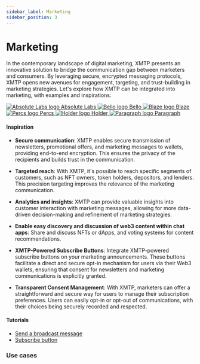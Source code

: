 ```yaml
---
sidebar_label: Marketing
sidebar_position: 3
---
```



# Marketing

In the contemporary landscape of digital marketing, XMTP presents an innovative solution to bridge the communication gap between marketers and consumers. By leveraging secure, encrypted messaging protocols, XMTP opens new avenues for engagement, targeting, and trust-building in marketing strategies. Let's explore how XMTP can be integrated into marketing, with examples and inspirations:

<div className="chain-list seis six">
  <a href="https://absolutelabs.io/" className="chain-item ">
    <img src={absolute} alt="Absolute Labs logo" />
    <span>Absolute Labs</span>
  </a>
  <a href="https://www.bello.lol/" className="chain-item ">
    <img src={bello} alt="Bello logo" />
    <span>Bello</span>
  </a>
  <a href="https://www.withblaze.app/" class="chain-item">
    <img alt="Blaze logo" src={blaze} />
    <span>Blaze</span>
  </a>
  <a href="https://getpercs.com/" class="chain-item">
    <img alt="Percs logo" src={percs} />
    <span>Percs</span>
  </a>
  <a href="https://www.holder.xyz/" className="chain-item ">
    <img src={holder} alt="Holder logo" />
    <span>Holder</span>
  </a>
  <a href="https://www.paragraph.xyz/" className="chain-item ">
    <img src={paragraph} alt="Paragraph logo" />
    <span>Paragraph</span>
  </a>
</div>

#### Inspiration

- **Secure communication**: XMTP enables secure transmission of newsletters, promotional offers, and marketing messages to wallets, providing end-to-end encryption. This ensures the privacy of the recipients and builds trust in the communication.

- **Targeted reach**: With XMTP, it's possible to reach specific segments of customers, such as NFT owners, token holders, depositors, and lenders. This precision targeting improves the relevance of the marketing communication.

- **Analytics and insights**: XMTP can provide valuable insights into customer interaction with marketing messages, allowing for more data-driven decision-making and refinement of marketing strategies.

- **Enable easy discovery and discussion of web3 content within chat apps**: Share and discuss NFTs or dApps, and voting systems for content recommendations.

- **XMTP-Powered Subscribe Buttons**: Integrate XMTP-powered subscribe buttons on your marketing announcements. These buttons facilitate a direct and secure opt-in mechanism for users via their Web3 wallets, ensuring that consent for newsletters and marketing communications is explicitly granted.

- **Transparent Consent Management**: With XMTP, marketers can offer a straightforward and secure way for users to manage their subscription preferences. Users can easily opt-in or opt-out of communications, with their choices being securely recorded and respected.

#### Tutorials

- [Send a broadcast message](https://docs.xmtp.org/consent/broadcast)
- [Subscribe button](https://docs.xmtp.org/consent/subscribe)

### Use cases


<Usecases />
